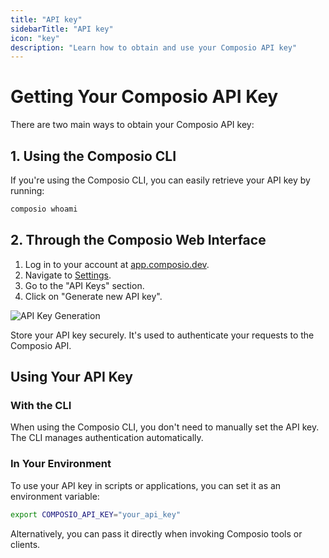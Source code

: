 ```yaml
---
title: "API key"
sidebarTitle: "API key"
icon: "key"
description: "Learn how to obtain and use your Composio API key"
---
```


# Getting Your Composio API Key

There are two main ways to obtain your Composio API key:

## 1. Using the Composio CLI

<Note>
If you're using the Composio CLI, you can easily retrieve your API key by running:

```bash
composio whoami
```
</Note>

## 2. Through the Composio Web Interface

1. Log in to your account at [app.composio.dev](https://app.composio.dev).
2. Navigate to [Settings](https://app.composio.dev/settings).
3. Go to the "API Keys" section.
4. Click on "Generate new API key".

![API Key Generation](/media/js_sdk/api_key.png)

<Warning>
Store your API key securely. It's used to authenticate your requests to the Composio API.
</Warning>

## Using Your API Key

### With the CLI

<Note>
When using the Composio CLI, you don't need to manually set the API key. The CLI manages authentication automatically.
</Note>

### In Your Environment

To use your API key in scripts or applications, you can set it as an environment variable:

```bash
export COMPOSIO_API_KEY="your_api_key"
```

Alternatively, you can pass it directly when invoking Composio tools or clients.
